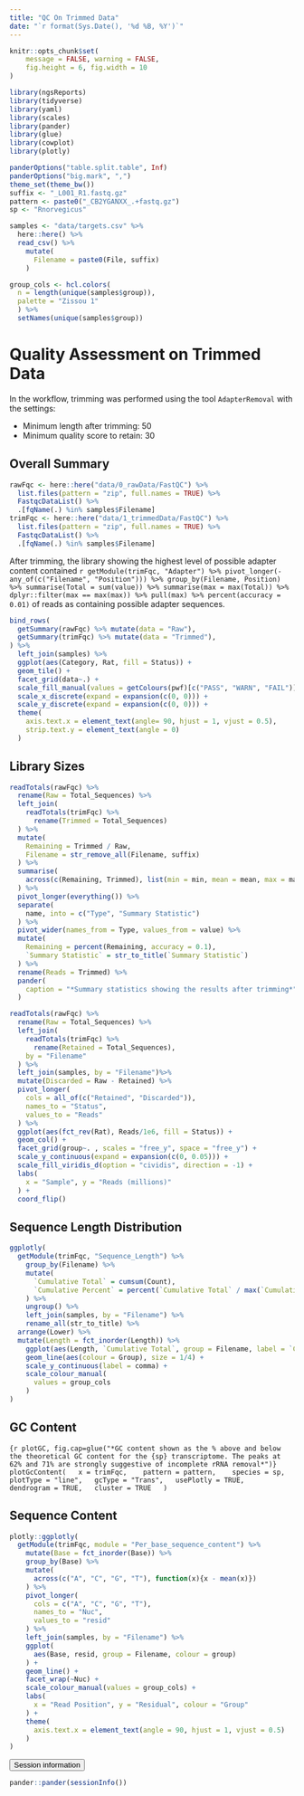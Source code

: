 ```yaml
---
title: "QC On Trimmed Data"
date: "`r format(Sys.Date(), '%d %B, %Y')`"
---
```


```r
knitr::opts_chunk$set(
	message = FALSE, warning = FALSE,
	fig.height = 6, fig.width = 10
)
```

```r
library(ngsReports)
library(tidyverse)
library(yaml)
library(scales)
library(pander)
library(glue)
library(cowplot)
library(plotly)
```
```r
panderOptions("table.split.table", Inf)
panderOptions("big.mark", ",")
theme_set(theme_bw())
suffix <- "_L001_R1.fastq.gz"
pattern <- paste0("_CB2YGANXX_.+fastq.gz")
sp <- "Rnorvegicus"
```


```r
samples <- "data/targets.csv" %>%
  here::here() %>%
  read_csv() %>% 
	mutate(
	  Filename = paste0(File, suffix)
	)
```


```r
group_cols <- hcl.colors(
  n = length(unique(samples$group)), 
  palette = "Zissou 1"
  ) %>%
  setNames(unique(samples$group))
```



# Quality Assessment on Trimmed Data

In the workflow, trimming was performed using the tool `AdapterRemoval` with the settings:

- Minimum length after trimming: 50
- Minimum quality score to retain: 30

## Overall Summary

```r
rawFqc <- here::here("data/0_rawData/FastQC") %>%
  list.files(pattern = "zip", full.names = TRUE) %>%
  FastqcDataList() %>%
  .[fqName(.) %in% samples$Filename]
trimFqc <- here::here("data/1_trimmedData/FastQC") %>%
  list.files(pattern = "zip", full.names = TRUE) %>%
  FastqcDataList() %>%
  .[fqName(.) %in% samples$Filename]
```

After trimming, the library showing the highest level of possible adapter content contained `r getModule(trimFqc, "Adapter") %>% pivot_longer(-any_of(c("Filename", "Position"))) %>% group_by(Filename, Position) %>% summarise(Total = sum(value)) %>% summarise(max = max(Total)) %>% dplyr::filter(max == max(max)) %>% pull(max) %>% percent(accuracy = 0.01)` of reads as containing possible adapter sequences.


```r
bind_rows(
  getSummary(rawFqc) %>% mutate(data = "Raw"),
  getSummary(trimFqc) %>% mutate(data = "Trimmed"),
) %>% 
  left_join(samples) %>% 
  ggplot(aes(Category, Rat, fill = Status)) +
  geom_tile() +
  facet_grid(data~.) +
  scale_fill_manual(values = getColours(pwf)[c("PASS", "WARN", "FAIL")]) +
  scale_x_discrete(expand = expansion(c(0, 0))) +
  scale_y_discrete(expand = expansion(c(0, 0))) +
  theme(
    axis.text.x = element_text(angle= 90, hjust = 1, vjust = 0.5),
    strip.text.y = element_text(angle = 0)
  )
```

## Library Sizes

```r
readTotals(rawFqc) %>%
  rename(Raw = Total_Sequences) %>%
  left_join(
    readTotals(trimFqc) %>%
      rename(Trimmed = Total_Sequences)
  ) %>%
  mutate(
    Remaining = Trimmed / Raw,
    Filename = str_remove_all(Filename, suffix)
  ) %>%
  summarise(
    across(c(Remaining, Trimmed), list(min = min, mean = mean, max = max))
  ) %>%
  pivot_longer(everything()) %>%
  separate(
    name, into = c("Type", "Summary Statistic")
  ) %>%
  pivot_wider(names_from = Type, values_from = value) %>%
  mutate(
    Remaining = percent(Remaining, accuracy = 0.1),
    `Summary Statistic` = str_to_title(`Summary Statistic`)
  ) %>%
  rename(Reads = Trimmed) %>%
  pander(
    caption = "*Summary statistics showing the results after trimming*"
  )
```

```r
readTotals(rawFqc) %>%
  rename(Raw = Total_Sequences) %>%
  left_join(
    readTotals(trimFqc) %>%
      rename(Retained = Total_Sequences),
    by = "Filename"
  ) %>% 
  left_join(samples, by = "Filename")%>% 
  mutate(Discarded = Raw - Retained) %>% 
  pivot_longer(
    cols = all_of(c("Retained", "Discarded")),
    names_to = "Status",
    values_to = "Reads"
  ) %>% 
  ggplot(aes(fct_rev(Rat), Reads/1e6, fill = Status)) + 
  geom_col() +
  facet_grid(group~. , scales = "free_y", space = "free_y") +
  scale_y_continuous(expand = expansion(c(0, 0.05))) +
  scale_fill_viridis_d(option = "cividis", direction = -1) +
  labs(
    x = "Sample", y = "Reads (millions)"
  ) +
  coord_flip()
```


## Sequence Length Distribution

```r
ggplotly(
  getModule(trimFqc, "Sequence_Length") %>%
    group_by(Filename) %>%
    mutate(
      `Cumulative Total` = cumsum(Count),
      `Cumulative Percent` = percent(`Cumulative Total` / max(`Cumulative Total`))
    ) %>%
    ungroup() %>%
    left_join(samples, by = "Filename") %>%
    rename_all(str_to_title) %>% 
  arrange(Lower) %>% 
  mutate(Length = fct_inorder(Length)) %>%
    ggplot(aes(Length, `Cumulative Total`, group = Filename, label = `Cumulative Percent`)) +
    geom_line(aes(colour = Group), size = 1/4) +
    scale_y_continuous(label = comma) +
    scale_colour_manual(
      values = group_cols
    ) 
)
```

## GC Content


```{r plotGC, fig.cap=glue("*GC content shown as the % above and below the theoretical GC content for the {sp} transcriptome. The peaks at 62% and 71% are strongly suggestive of incomplete rRNA removal*")}
plotGcContent(
  x = trimFqc, 
  pattern = pattern, 
  species = sp, 
  plotType = "line",
  gcType = "Trans",
  usePlotly = TRUE,
  dendrogram = TRUE,
  cluster = TRUE
  )
```


## Sequence Content

```r
plotly::ggplotly(
  getModule(trimFqc, module = "Per_base_sequence_content") %>% 
    mutate(Base = fct_inorder(Base)) %>%
    group_by(Base) %>% 
    mutate(
      across(c("A", "C", "G", "T"), function(x){x - mean(x)}) 
    ) %>% 
    pivot_longer(
      cols = c("A", "C", "G", "T"), 
      names_to = "Nuc", 
      values_to = "resid"
    ) %>%
    left_join(samples, by = "Filename") %>%
    ggplot(
      aes(Base, resid, group = Filename, colour = group)
    ) + 
    geom_line() +
    facet_wrap(~Nuc) + 
    scale_colour_manual(values = group_cols) +
    labs(
      x = "Read Position", y = "Residual", colour = "Group"
    ) +
    theme(
      axis.text.x = element_text(angle = 90, hjust = 1, vjust = 0.5)
    )
)
```

<button type="button" class="btn btn-default btn-sessioninfo" data-toggle="collapse" data-target="#sessioninfo" style="display: block;">
<span class="glyphicon glyphicon-info-sign" aria-hidden="true"></span> Session information
</button>
</p>
<div id="sessioninfo" class="collapse">
```r
pander::pander(sessionInfo())
```
</div>